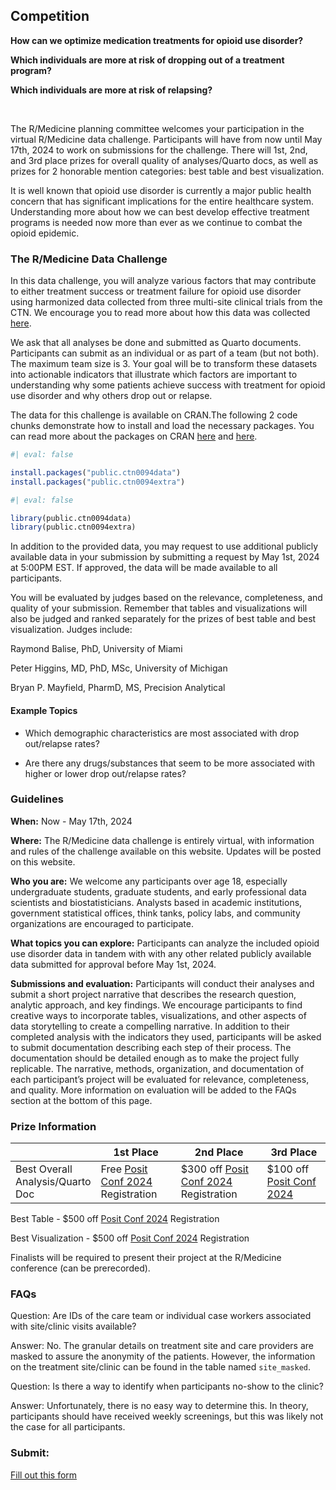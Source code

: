 ## Competition

**How can we optimize medication treatments for opioid use disorder?**

**Which individuals are more at risk of dropping out of a treatment program?**

**Which individuals are more at risk of relapsing?**

<br>

The R/Medicine planning committee welcomes your participation in the virtual R/Medicine data challenge. Participants will have from now until May 17th, 2024 to work on submissions for the challenge. There will 1st, 2nd, and 3rd place prizes for overall quality of analyses/Quarto docs, as well as prizes for 2 honorable mention categories: best table and best visualization.

It is well known that opioid use disorder is currently a major public health concern that has significant implications for the entire healthcare system. Understanding more about how we can best develop effective treatment programs is needed now more than ever as we continue to combat the opioid epidemic.

### **The R/Medicine Data Challenge**

In this data challenge, you will analyze various factors that may contribute to either treatment success or treatment failure for opioid use disorder using harmonized data collected from three multi-site clinical trials from the CTN. We encourage you to read more about how this data was collected [here](https://ctnlibrary.org/protocol/ctn0094/).

We ask that all analyses be done and submitted as Quarto documents. Participants can submit as an individual or as part of a team (but not both). The maximum team size is 3. Your goal will be to transform these datasets into actionable indicators that illustrate which factors are important to understanding why some patients achieve success with treatment for opioid use disorder and why others drop out or relapse.

The data for this challenge is available on CRAN.The following 2 code chunks demonstrate how to install and load the necessary packages. You can read more about the packages on CRAN [here](https://cran.r-project.org/web/packages/public.ctn0094data/index.html) and [here](https://cran.r-project.org/web/packages/public.ctn0094extra/index.html).

```r
#| eval: false

install.packages("public.ctn0094data")
install.packages("public.ctn0094extra")

```

```r
#| eval: false

library(public.ctn0094data)
library(public.ctn0094extra)

```

In addition to the provided data, you may request to use additional publicly available data in your submission by submitting a request by May 1st, 2024 at 5:00PM EST. If approved, the data will be made available to all participants.

You will be evaluated by judges based on the relevance, completeness, and quality of your submission. Remember that tables and visualizations will also be judged and ranked separately for the prizes of best table and best visualization. Judges include:

Raymond Balise, PhD, University of Miami

Peter Higgins, MD, PhD, MSc, University of Michigan

Bryan P. Mayfield, PharmD, MS, Precision Analytical

#### Example Topics

-   Which demographic characteristics are most associated with drop out/relapse rates?

-   Are there any drugs/substances that seem to be more associated with higher or lower drop out/relapse rates?

### Guidelines

**When:** Now - May 17th, 2024

**Where:** The R/Medicine data challenge is entirely virtual, with information and rules of the challenge available on this website. Updates will be posted on this website.

**Who you are:** We welcome any participants over age 18, especially undergraduate students, graduate students, and early professional data scientists and biostatisticians. Analysts based in academic institutions, government statistical offices, think tanks, policy labs, and community organizations are encouraged to participate.

**What topics you can explore:** Participants can analyze the included opioid use disorder data in tandem with with any other related publicly available data submitted for approval before May 1st, 2024.

**Submissions and evaluation:** Participants will conduct their analyses and submit a short project narrative that describes the research question, analytic approach, and key findings. We encourage participants to find creative ways to incorporate tables, visualizations, and other aspects of data storytelling to create a compelling narrative. In addition to their completed analysis with the indicators they used, participants will be asked to submit documentation describing each step of their process. The documentation should be detailed enough as to make the project fully replicable. The narrative, methods, organization, and documentation of each participant's project will be evaluated for relevance, completeness, and quality. More information on evaluation will be added to the FAQs section at the bottom of this page.

### Prize Information

|                                  | 1st Place                                                         | 2nd Place                                                               | 3rd Place                                                 |
|----------------------------------|-------------------------------------------------------------------|-------------------------------------------------------------------------|-----------------------------------------------------------|
| Best Overall Analysis/Quarto Doc | Free [Posit Conf 2024](https://posit.co/conference/) Registration | \$300 off [Posit Conf 2024](https://posit.co/conference/) Registration  | \$100 off [Posit Conf 2024](https://posit.co/conference/) |

Best Table - \$500 off [Posit Conf 2024](https://posit.co/conference/) Registration

Best Visualization - \$500 off [Posit Conf 2024](https://posit.co/conference/) Registration

Finalists will be required to present their project at the R/Medicine conference (can be prerecorded).

### FAQs

Question: Are IDs of the care team or individual case workers associated with site/clinic visits available?

Answer: No. The granular details on treatment site and care providers are masked to assure the anonymity of the patients. However, the information on the treatment site/clinic can be found in the table named `site_masked`.

Question: Is there a way to identify when participants no-show to the clinic?

Answer: Unfortunately, there is no easy way to determine this. In theory, participants should have received weekly screenings, but this was likely not the case for all participants.

### Submit:

[Fill out this form](https://docs.google.com/forms/d/14eRHDwQ5vBAKB8UXNzsOYfXm0t9OMeZnaRRYaJequPI/viewform?edit_requested=true)
